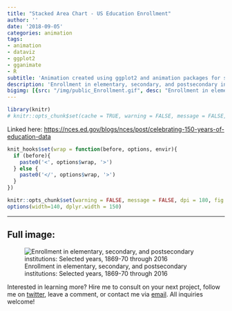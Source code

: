 ```yaml
---
title: "Stacked Area Chart - US Education Enrollment"
author: ''
date: '2018-09-05'
categories: animation
tags:
- animation
- dataviz
- ggplot2
- gganimate
- R
subtitle: 'Animation created using ggplot2 and animation packages for social media distribution'
description: 'Enrollment in elementary, secondary, and postsecondary institutions: Selected years, 1869-70 through 2016'
bigimg: [{src: "/img/public_Enrollment.gif", desc: "Enrollment in elementary, secondary, and postsecondary institutions: Selected years, 1869-70 through 2016"}]
---
```


```r
library(knitr)
# knitr::opts_chunk$set(cache = TRUE, warning = FALSE, message = FALSE, dpi = 180, out.extra='class = "img-responsive"')

```

Linked here: [https://nces.ed.gov/blogs/nces/post/celebrating-150-years-of-education-data](https://nces.ed.gov/blogs/nces/post/celebrating-150-years-of-education-data)

```r
knit_hooks$set(wrap = function(before, options, envir){
  if (before){
    paste0('<', options$wrap, '>')
  } else {
    paste0('</', options$wrap, '>')
  }
})

knitr::opts_chunk$set(warning = FALSE, message = FALSE, dpi = 180, fig.height = 5, fig.width = 7, fig.align = "center")
options(width=140, dplyr.width = 150)
```
  
 ***
  
## Full image:
  
![Enrollment in elementary, secondary, and postsecondary institutions: Selected years, 1869-70 through 2016](/img/public_Enrollment.gif)

Interested in learning more? Hire me to consult on your next project, follow me on [twitter](https://twitter.com/mikeleeco), leave a comment, or contact me via [email](mailto:mdlee12@gmail.com). All inquiries welcome!
  